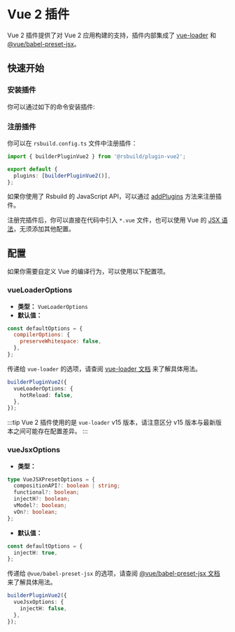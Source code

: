 # Vue 2 插件

Vue 2 插件提供了对 Vue 2 应用构建的支持，插件内部集成了 [vue-loader](https://vue-loader.vuejs.org/) 和 [@vue/babel-preset-jsx](https://github.com/vuejs/jsx-vue2)。

## 快速开始

### 安装插件

你可以通过如下的命令安装插件:


<PackageManagerTabs command="add @rsbuild/plugin-vue2 -D" />

### 注册插件

你可以在 `rsbuild.config.ts` 文件中注册插件：

```ts title="rsbuild.config.ts"
import { builderPluginVue2 } from '@rsbuild/plugin-vue2';

export default {
  plugins: [builderPluginVue2()],
};
```

如果你使用了 Rsbuild 的 JavaScript API，可以通过 [addPlugins](/api/javascript-api/builder-instance.html#builderaddplugins) 方法来注册插件。

注册完插件后，你可以直接在代码中引入 `*.vue` 文件，也可以使用 Vue 的 [JSX 语法](https://github.com/vuejs/jsx-vue2)，无须添加其他配置。

## 配置

如果你需要自定义 Vue 的编译行为，可以使用以下配置项。

### vueLoaderOptions

- **类型：** `VueLoaderOptions`
- **默认值：**

```js
const defaultOptions = {
  compilerOptions: {
    preserveWhitespace: false,
  },
};
```

传递给 `vue-loader` 的选项，请查阅 [vue-loader 文档](https://vue-loader.vuejs.org/) 来了解具体用法。

```ts
builderPluginVue2({
  vueLoaderOptions: {
    hotReload: false,
  },
});
```

:::tip
Vue 2 插件使用的是 `vue-loader` v15 版本，请注意区分 v15 版本与最新版本之间可能存在配置差异。
:::

### vueJsxOptions

- **类型：**

```ts
type VueJSXPresetOptions = {
  compositionAPI?: boolean | string;
  functional?: boolean;
  injectH?: boolean;
  vModel?: boolean;
  vOn?: boolean;
};
```

- **默认值：**

```ts
const defaultOptions = {
  injectH: true,
};
```

传递给 `@vue/babel-preset-jsx` 的选项，请查阅 [@vue/babel-preset-jsx 文档](https://github.com/vuejs/jsx-vue2) 来了解具体用法。

```ts
builderPluginVue2({
  vueJsxOptions: {
    injectH: false,
  },
});
```
